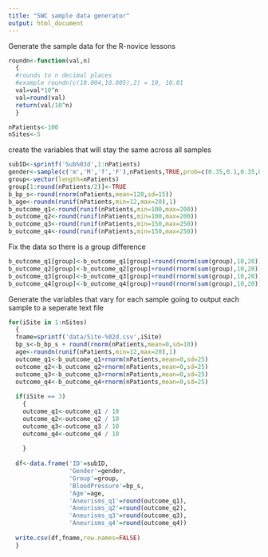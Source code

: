 ```yaml
---
title: "SWC sample data generator"
output: html_document
---
```


Generate the sample data for the R-novice lessons

```r
roundn<-function(val,n)
  {
  #rounds to n decimal places
  #example roundn(c(10.004,10.005),2) = 10, 10.01
  val=val*10^n
  val=round(val)
  return(val/10^n)
  }
```

```r
nPatients<-100
nSites<-5
```

create the variables that will stay the same across all samples
```r
subID<-sprintf('Sub%03d',1:nPatients)
gender<-sample(c('m','M','f','F'),nPatients,TRUE,prob=c(0.35,0.1,0.35,0.1))
group<-vector(length=nPatients)
group[1:round(nPatients/2)]<-TRUE
b_bp_s<-round(rnorm(nPatients,mean=120,sd=15))
b_age<-roundn(runif(nPatients,min=12,max=20),1)
b_outcome_q1<-round(runif(nPatients,min=100,max=200))
b_outcome_q2<-round(runif(nPatients,min=100,max=200))
b_outcome_q3<-round(runif(nPatients,min=150,max=250))
b_outcome_q4<-round(runif(nPatients,min=150,max=250))
```

Fix the data so there is a group difference
```r
b_outcome_q1[group]<-b_outcome_q1[group]+round(rnorm(sum(group),10,20))
b_outcome_q2[group]<-b_outcome_q2[group]+round(rnorm(sum(group),10,20))
b_outcome_q3[group]<-b_outcome_q3[group]+round(rnorm(sum(group),10,20))
b_outcome_q4[group]<-b_outcome_q4[group]+round(rnorm(sum(group),10,20))

```
Generate the variables that vary for each sample
going to output each sample to a seperate text file
```r
for(iSite in 1:nSites)
  {
  fname=sprintf('data/Site-%02d.csv',iSite)
  bp_s<-b_bp_s + round(rnorm(nPatients,mean=0,sd=10))
  age<-roundn(runif(nPatients,min=12,max=20),1)
  outcome_q1<-b_outcome_q1+rnorm(nPatients,mean=0,sd=25)
  outcome_q2<-b_outcome_q2+rnorm(nPatients,mean=0,sd=25)
  outcome_q3<-b_outcome_q3+rnorm(nPatients,mean=0,sd=25)
  outcome_q4<-b_outcome_q4+rnorm(nPatients,mean=0,sd=25)
  
  if(iSite == 3)
    {
    outcome_q1<-outcome_q1 / 10
    outcome_q2<-outcome_q2 / 10
    outcome_q3<-outcome_q3 / 10
    outcome_q4<-outcome_q4 / 10
    
    }
  
  df<-data.frame('ID'=subID,
                 'Gender'=gender,
                 'Group'=group,
                 'BloodPressure'=bp_s,
                 'Age'=age,
                 'Aneurisms_q1'=round(outcome_q1),
                 'Aneurisms_q2'=round(outcome_q2),
                 'Aneurisms_q3'=round(outcome_q3),
                 'Aneurisms_q4'=round(outcome_q4))
  
  write.csv(df,fname,row.names=FALSE)
  }
```
